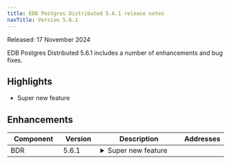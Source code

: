 ```yaml
---
title: EDB Postgres Distributed 5.6.1 release notes
navTitle: Version 5.6.1
---
```


Released: 17 November 2024

EDB Postgres Distributed 5.6.1 includes a number of enhancements and bug fixes.

## Highlights

- Super new feature

## Enhancements

<table class="table w-100"><thead><tr><th>Component</th><th>Version</th><th>Description</th><th width="10%">Addresses</th></tr></thead><tbody>
<tr><td>BDR</td><td>5.6.1</td><td><details><summary>Super new feature</summary><hr/><p>This feature rocks so hard</p>
</details></td><td></td></tr>
</tbody></table>


